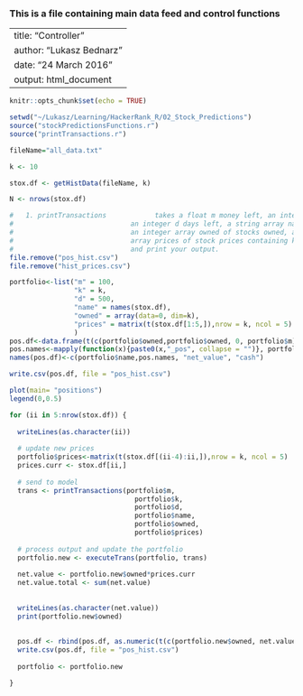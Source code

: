 ### This is a file containing main data feed and control functions

---
title: "Controller"
author: "Lukasz Bednarz"
date: "24 March 2016"
output: html_document
---

```r
knitr::opts_chunk$set(echo = TRUE)

setwd("~/Lukasz/Learning/HackerRank_R/02_Stock_Predictions")
source("stockPredictionsFunctions.r")
source("printTransactions.r")

fileName="all_data.txt"

k <- 10

stox.df <- getHistData(fileName, k)

N <- nrows(stox.df)
```

```r
#	1. printTransactions  			takes a float m money left, an integer k number of stocks, 
#                             an integer d days left, a string array name of stock names, 
#                             an integer array owned of stocks owned, and an 2d integer 
#                             array prices of stock prices containing k arrays of length 5 
#                             and print your output.
file.remove("pos_hist.csv")
file.remove("hist_prices.csv")

portfolio<-list("m" = 100,
                "k" = k,
                "d" = 500,
                "name" = names(stox.df),
                "owned" = array(data=0, dim=k),
                "prices" = matrix(t(stox.df[1:5,]),nrow = k, ncol = 5)
                )
pos.df<-data.frame(t(c(portfolio$owned,portfolio$owned, 0, portfolio$m)))
pos.names<-mapply(function(x){paste0(x,"_pos", collapse = "")}, portfolio$name)
names(pos.df)<-c(portfolio$name,pos.names, "net_value", "cash")

write.csv(pos.df, file = "pos_hist.csv")

plot(main= "positions")
legend(0,0.5)

for (ii in 5:nrow(stox.df)) {
  
  writeLines(as.character(ii))
  
  # update new prices
  portfolio$prices<-matrix(t(stox.df[(ii-4):ii,]),nrow = k, ncol = 5)
  prices.curr <- stox.df[ii,]
  
  # send to model
  trans <- printTransactions(portfolio$m,
                               portfolio$k,
                               portfolio$d,
                               portfolio$name,
                               portfolio$owned,
                               portfolio$prices)
  
  # process output and update the portfolio
  portfolio.new <- executeTrans(portfolio, trans)
  
  net.value <- portfolio.new$owned*prices.curr
  net.value.total <- sum(net.value)
  
  
  writeLines(as.character(net.value))
  print(portfolio.new$owned)
  
  
  pos.df <- rbind(pos.df, as.numeric(t(c(portfolio.new$owned, net.value, net.value.total,portfolio.new$m))))
  write.csv(pos.df, file = "pos_hist.csv")
  
  portfolio <- portfolio.new

}


```